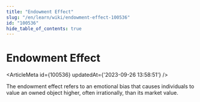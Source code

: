 ```yaml
---
title: "Endowment Effect"
slug: "/en/learn/wiki/endowment-effect-100536"
id: "100536"
hide_table_of_contents: true
---
```



# Endowment Effect

<ArticleMeta id={100536} updatedAt={'2023-09-26 13:58:51'} />
<div className='border-solid border-b border-t-0 my-4 border-[var(--ifm-color-gray-300)]' />

The endowment effect refers to an emotional bias that causes individuals to value an owned object higher, often irrationally, than its market value.

